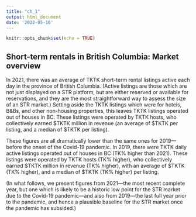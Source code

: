 ```yaml
---
title: "ch_1"
output: html_document
date: '2022-05-16'
---
```


```r
knitr::opts_chunk$set(echo = TRUE)
```

## Short-term rentals in British Columbia: Market overview

In 2021, there was an average of TKTK short-term rental listings active each day in the province of British Columbia. (Active listings are those which are not just displayed on a STR platform, but are either reserved or available for reservations, and they are the most straightforward way to assess the size of an STR market.) Setting aside the TKTK listings which were for hotels, B&Bs, and other non-housing properties, this leaves TKTK listings operated out of houses in BC. These listings were operated by TKTK hosts, who collectively earned $TKTK million in revenue (an average of $TKTK per listing, and a median of $TKTK per listing).

These figures are all dramatically lower than the same ones for 2019—before the onset of the Covid-19 pandemic. In 2019, there were TKTK daily active listings operated out of houses in BC (TK% higher than 2021). These listings were operated by TKTK hosts (TK% higher), who collectively earned $TKTK million in revenue (TK% higher), with an average of $TKTK (TK% higher), and a median of $TKTK (TK% higher) per listing.

(In what follows, we present figures from 2021—the most recent complete year, but one which is likely to be a historic low point for the STR market due to the Covid-19 pandemic—and also from 2019—the last full year prior to the pandemic, and hence a plausible baseline for the STR market once the pandemic has subsided.)